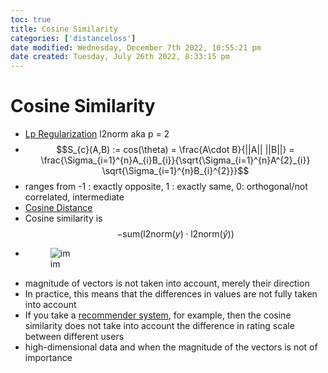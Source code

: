 ```yaml
---
toc: true
title: Cosine Similarity
categories: ['distanceloss']
date modified: Wednesday, December 7th 2022, 10:55:21 pm
date created: Tuesday, July 26th 2022, 8:33:15 pm
---
```


# Cosine Similarity
- [Lp Regularization](Lp%20Regularization.qmd) l2norm aka p = 2
- $$S_{c}(A,B) := cos(\theta) = \frac{A\cdot B}{||A|| ||B||} = \frac{\Sigma_{i=1}^{n}A_{i}B_{i}}{\sqrt{\Sigma_{i=1}^{n}A^{2}_{i}} \sqrt{\Sigma_{i=1}^{n}B_{i}^{2}}}$$
- ranges from -1 : exactly opposite, 1 : exactly same, 0: orthogonal/not correlated, intermediate
- [Cosine Distance](Cosine Distance.qmd)
- Cosine similarity is $$ - \mathrm{sum}\left( \mathrm{l2norm}\left( y \right) \cdot \mathrm{l2norm}\left( ŷ \right) \right)$$
- ![im](images/Pasted%20image%2020220506155815.png)
- magnitude of vectors is not taken into account, merely their direction
- In practice, this means that the differences in values are not fully taken into account
- If you take a [recommender system](Recommender%20System.qmd), for example, then the cosine similarity does not take into account the difference in rating scale between different users
- high-dimensional data and when the magnitude of the vectors is not of importance



